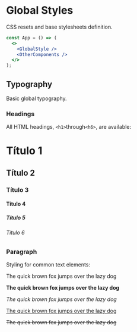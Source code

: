 
<Meta title="Styles/GlobalStyle" component={GlobalStyle} />

# Global Styles

CSS resets and base stylesheets definition.

```jsx
const App = () => (
  <>
    <GlobalStyle />
    <OtherComponents />
  </>
);
```

## Typography

Basic global typography.

### Headings

All HTML headings, `<h1>`through`<h6>`, are available:

<Preview>
  <Story name="Headings">
    <div>
      <h1>Título 1</h1>
      <h2>Título 2</h2>
      <h3>Título 3</h3>
      <h4>Título 4</h4>
      <h5>Título 5</h5>
      <h6>Título 6</h6>
    </div>
  </Story>
</Preview>

### Paragraph

Styling for common text elements:

<Preview>
  <Story name="Paragraph">
    <div>
      <p>The quick brown fox jumps over the lazy dog</p>
      <p>
        <strong>The quick brown fox jumps over the lazy dog</strong>
      </p>
      <p>
        <em>The quick brown fox jumps over the lazy dog</em>
      </p>
      <p>
        <u>The quick brown fox jumps over the lazy dog</u>
      </p>
      <p>
        <s>The quick brown fox jumps over the lazy dog</s>
      </p>
    </div>
  </Story>
</Preview>
